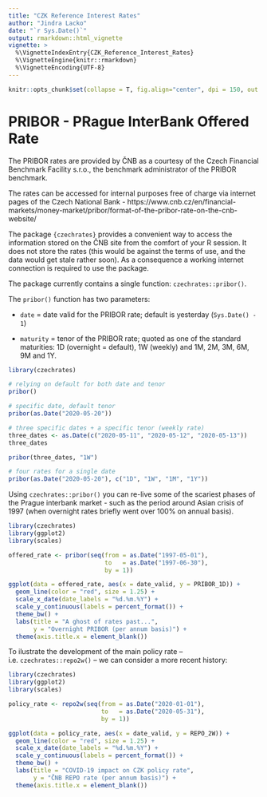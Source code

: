 ```yaml
---
title: "CZK Reference Interest Rates"
author: "Jindra Lacko"
date: "`r Sys.Date()`"
output: rmarkdown::html_vignette
vignette: >
  %\VignetteIndexEntry{CZK_Reference_Interest_Rates}
  %\VignetteEngine{knitr::rmarkdown}
  %\VignetteEncoding{UTF-8}
---
```


```r
knitr::opts_chunk$set(collapse = T, fig.align="center", dpi = 150, out.width = "100%", fig.width = 8, fig.height = 4)
```


# PRIBOR - PRague InterBank Offered Rate

The PRIBOR rates are provided by ČNB as a courtesy of the Czech Financial Benchmark Facility s.r.o., the benchmark administrator of the PRIBOR benchmark.

The rates can be accessed for internal purposes free of charge via internet pages of the Czech National Bank - https://www.cnb.cz/en/financial-markets/money-market/pribor/format-of-the-pribor-rate-on-the-cnb-website/

The package `{czechrates}` provides a convenient way to access the information stored on the ČNB site from the comfort of your R session. It does not store the rates (this would be against the terms of use, and the data would get stale rather soon). As a consequence a working internet connection is required to use the package.

The package currently contains a single function: `czechrates::pribor()`. 

The `pribor()` function has two parameters:

- `date` = date valid for the PRIBOR rate; default is yesterday (`Sys.Date() - 1`)

- `maturity` = tenor of the PRIBOR rate; quoted as one of the standard maturities: 1D (overnight = default), 1W (weekly) and 1M, 2M, 3M, 6M, 9M and 1Y.

```r
library(czechrates)

# relying on default for both date and tenor
pribor() 

# specific date, default tenor
pribor(as.Date("2020-05-20")) 

# three specific dates + a specific tenor (weekly rate)
three_dates <- as.Date(c("2020-05-11", "2020-05-12", "2020-05-13"))
three_dates

pribor(three_dates, "1W")

# four rates for a single date
pribor(as.Date("2020-05-20"), c("1D", "1W", "1M", "1Y")) 

```

Using `czechrates::pribor()` you can re-live some of the scariest phases of the Prague interbank market - such as the period around Asian crisis of 1997 (when overnight rates briefly went over 100% on annual basis).

```r
library(czechrates)
library(ggplot2)
library(scales)

offered_rate <- pribor(seq(from = as.Date("1997-05-01"), 
                           to   = as.Date("1997-06-30"),
                           by = 1))

ggplot(data = offered_rate, aes(x = date_valid, y = PRIBOR_1D)) +
  geom_line(color = "red", size = 1.25) +
  scale_x_date(date_labels = "%d.%m.%Y") +
  scale_y_continuous(labels = percent_format()) +
  theme_bw() +
  labs(title = "A ghost of rates past...",
       y = "Overnight PRIBOR (per annum basis)") +
  theme(axis.title.x = element_blank())

```
To ilustrate the development of the main policy rate – i.e. `czechrates::repo2w()` – we can consider a more recent history:

```r
library(czechrates)
library(ggplot2)
library(scales)

policy_rate <- repo2w(seq(from = as.Date("2020-01-01"), 
                          to   = as.Date("2020-05-31"),
                          by = 1))

ggplot(data = policy_rate, aes(x = date_valid, y = REPO_2W)) +
  geom_line(color = "red", size = 1.25) +
  scale_x_date(date_labels = "%d.%m.%Y") +
  scale_y_continuous(labels = percent_format()) +
  theme_bw() +
  labs(title = "COVID-19 impact on CZK policy rate",
       y = "ČNB REPO rate (per annum basis)") +
  theme(axis.title.x = element_blank())

```
